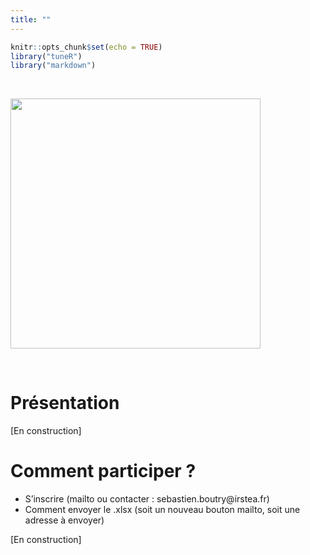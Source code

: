 ```yaml
---
title: ""
---
```


```r
knitr::opts_chunk$set(echo = TRUE)
library("tuneR")
library("markdown")
```

<br>

<img src="img/Dessin_site.png" width="400" class="center">

<br>

# Présentation

[En construction]

# Comment participer ?

- S'inscrire (mailto ou contacter : sebastien.boutry@irstea.fr)
- Comment envoyer le .xlsx (soit un nouveau bouton mailto, soit une adresse à envoyer)

[En construction]





